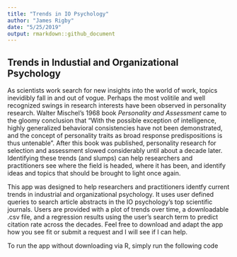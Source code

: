 ```yaml
---
title: "Trends in IO Psychology"
author: "James Rigby"
date: "5/25/2019"
output: rmarkdown::github_document
---
```



## Trends in Industial and Organizational Psychology
As scientists work search for new insights into the world of work, topics inevidibly fall in and out of vogue. Perhaps the most volitile and well recognized swings in research interests have been observed in personality research. Walter Mischel's 1968 book *Personality and Assessment* came to the gloomy conclusion that "With the possible exception of intelligence, highly generalized behavioral consistencies have not been demonstrated, and the concept of personality traits as broad response predispositions is thus untenable". After this book was published, personality research for selection and assessment slowed considerably until about a decade later. Identifying these trends (and slumps) can help researchers and practitioners see where the field is headed, where it has been, and identify ideas and topics that should be brought to light once again. 

This app was designed to help researchers and practitioners identfy current trends in industrial and organizational psychology. It uses user defined queries to search article abstracts in the IO psychology's top scientific journals. Users are provided with a plot of trends over time, a downloadable .csv file, and a regression results using the user's search term to predict citation rate across the decades. Feel free to download and adapt the app how you see fit or submit a request and I will see if I can help. 

To run the app without downloading via R, simply run the following code

